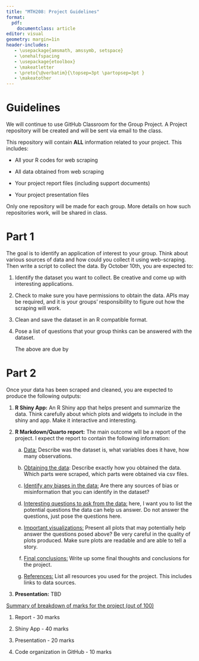 ```yaml
---
title: "MTH208: Project Guidelines"
format: 
  pdf:
    documentclass: article
editor: visual
geometry: margin=1in
header-includes:
   - \usepackage{amsmath, amssymb, setspace}
   - \onehalfspacing
   - \usepackage{etoolbox} 
   - \makeatletter 
   - \preto{\@verbatim}{\topsep=3pt \partopsep=3pt } 
   - \makeatother
---
```


# Guidelines

We will continue to use GitHub Classroom for the Group Project. A Project repository will be created and will be sent via email to the class.

This repository will contain **ALL** information related to your project. This includes:

-   All your R codes for web scraping

-   All data obtained from web scraping

-   Your project report files (including support documents)

-   Your project presentation files

Only one repository will be made for each group. More details on how such repositories work, will be shared in class.

# Part 1

The goal is to identify an application of interest to your group. Think about various sources of data and how could you collect it using web-scraping. Then write a script to collect the data. By October 10th, you are expected to:

1.  Identify the dataset you want to collect. Be creative and come up with interesting applications. \textcolor{red}{(due on September 10th)}

2.  Check to make sure you have permissions to obtain the data. APIs may be required, and it is your groups' responsibility to figure out how the scraping will work.

3.  Clean and save the dataset in an R compatible format.

4.  Pose a list of questions that your group thinks can be answered with the dataset.

    The above are due by \textcolor{red}{(due on September 26th)}

# Part 2

Once your data has been scraped and cleaned, you are expected to produce the following outputs:

1.  **R Shiny App:** An R Shiny app that helps present and summarize the data. Think carefully about which plots and widgets to include in the shiny and app. Make it interactive and interesting.\

2.  **R Markdown/Quarto report:** \textcolor{red}{(due on TBD)} The main outcome will be a report of the project. I expect the report to contain the following information:

    a.  [Data:]{.underline} Describe was the dataset is, what variables does it have, how many observations.

    b.  [Obtaining the data]{.underline}: Describe exactly how you obtained the data. Which parts were scraped, which parts were obtained via csv files.

    c.  [Identify any biases in the data:]{.underline} Are there any sources of bias or misinformation that you can identify in the dataset?

    d.  [Interesting questions to ask from the data:]{.underline} here, I want you to list the potential questions the data can help us answer. Do not answer the questions, just pose the questions here.

    e.  [Important visualizations:]{.underline} Present all plots that may potentially help answer the questions posed above? Be very careful in the quality of plots produced. Make sure plots are readable and are able to tell a story.

    f.  [Final conclusions:]{.underline} Write up some final thoughts and conclusions for the project.

    g.  [References:]{.underline} List all resources you used for the project. This includes links to data sources.

3.  **Presentation:** TBD

[Summary of breakdown of marks for the project (out of 100)]{.underline}

1.  Report - 30 marks

2.  Shiny App - 40 marks

3.  Presentation - 20 marks

4.  Code organization in GitHub - 10 marks
